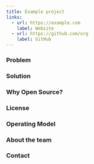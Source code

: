 ```yaml
---
title: Example project
links:
  - url: https://example.com
    label: Website
  - url: https://github.com/org
    label: GitHub
---
```


### Problem

### Solution

### Why Open Source?

### License

### Operating Model

### About the team

### Contact
